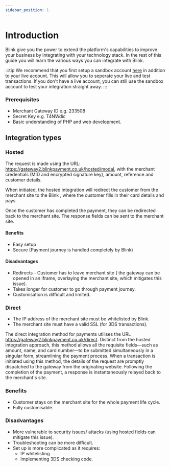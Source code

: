 ```yaml
---
sidebar_position: 1
---
```


# Introduction

Blink give you the power to extend the platform's capabilities to improve your business by integrating with your technology stack. In the rest of this guide you will learn the various ways you can integrate with Blink.


:::tip
  We recommend that you first setup a sandbox account [here](https://sandbox.blinkpayment.co.uk/) in addition to your live account. This will allow you to seperate your live and test transactions. If you don't have a live account, you can still use the sandbox account to test your integration straight away.
:::
<Highlight>
<h3>Prerequisites</h3>
<ul>
<li>Merchant Gateway ID e.g. 233508</li>
<li>Secret Key e.g. T4NWdic</li>
<li>Basic understanding of PHP and web development.</li>
</ul>
</Highlight>

## Integration types

### Hosted

The request is made using the URL: https://gateway2.blinkpayment.co.uk/hosted/modal, with the merchant credentials (MID and encrypted signature key), amount, reference and customer details.

When initiated, the hosted integration will redirect the customer from the merchant site to the Blink , where the customer fills in their card details and pays.

Once the customer has completed the payment, they can be redirected back to the merchant site. The response fields can be sent to the merchant site.

#### Benefits
<ul>
<li>Easy setup</li>
<li>Secure (Payment journey is handled completely by Blink)</li>
</ul>

#### Disadvantages
<ul>
<li>Redirects - Customer has to leave merchant site ( the gateway can be opened in an iframe, overlaying the merchant site, which mitigates this issue).</li>
<li>Takes longer for customer to go through payment journey.</li>
<li>Customisation is difficult and limited.</li>
</ul>

### Direct

<Highlight type="warning">
<ul>
<li>The IP address of the merchant site must be whitelisted by Blink.</li>
<li>The merchant site must have a valid SSL (for 3DS transactions).</li>
</ul>
</Highlight>

The direct integration method for payments utilises the URL https://gateway2.blinkpayment.co.uk/direct. Distinct from the hosted integration approach, this method allows all the requisite fields—such as amount, name, and card number—to be submitted simultaneously in a singular form, streamlining the payment process. When a transaction is initiated using this method, the details of the request are promptly dispatched to the gateway from the originating website. Following the completion of the payment, a response is instantaneously relayed back to the merchant's site.

### Benefits

- Customer stays on the merchant site for the whole payment life cycle.
- Fully customisable.

### Disadvantages

- More vulnerable to security issues/ attacks (using hosted fields can mitigate this issue).
- Troubleshooting can be more difficult.
- Set up is more complicated as it requires:
  - IP whitelisting
  - Implementing 3DS checking code.
